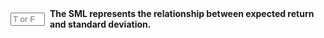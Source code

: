 ::: {.question-block}

<form onsubmit="event.preventDefault(); checkAnswerBox('module4_tf_q82','F')" style="display: flex; align-items: center; gap: 8px;">
<input type="text" id="module4_tf_q82" name="module4_tf_q82" maxlength="1" placeholder="T or F" style="width: 55px;" data-correct-answer="F" /> 
<label for="module4_tf_q82"><strong>The SML represents the relationship between expected return and standard deviation.</strong></label>
</form>

<div id="feedback-module4_tf_q82" class="feedback" data-status="" style="display:none;">
The sentence is FALSE. The SML plots expected return against beta, not standard deviation.
</div>

:::